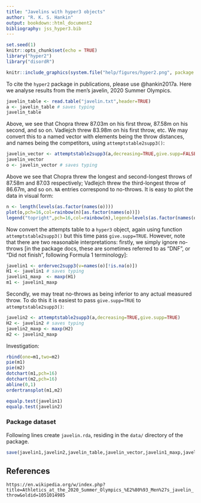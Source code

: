 ```yaml
---
title: "Javelins with hyper3 objects"
author: "R. K. S. Hankin"
output: bookdown::html_document2
bibliography: jss_hyper3.bib
---
```


```r
set.seed(1)
knitr::opts_chunk$set(echo = TRUE)
library("hyper2")
library("disordR")
```

```r
knitr::include_graphics(system.file("help/figures/hyper2.png", package = "hyper2"))
```

To cite the `hyper2` package in publications, please use @hankin2017a.
Here we analyse results from the men's javelin, 2020 Summer Olympics.

```r
javelin_table <- read.table("javelin.txt",header=TRUE)
a <- javelin_table # saves typing
javelin_table
```

Above, we see that Chopra threw 87.03m on his first throw, 87.58m on
his second, and so on.  Vadlejch threw 83.98m on his first throw, etc.
We may convert this to a named vector with elements being the throw
distances, and names being the competitors, using
`attemptstable2supp3()`:

```r
javelin_vector <- attemptstable2supp3(a,decreasing=TRUE,give.supp=FALSE)
javelin_vector
o <- javelin_vector # saves typing
```

Above we see that Chopra threw the longest and second-longest throws
of 87.58m and 87.03 respectively; Vadlejch threw the third-longest
throw of 86.67m, and so on.  `NA` entries correspond to no-throws.  It
is easy to plot the data in visual form:

```r
n <- length(levels(as.factor(names(o))))
plot(o,pch=16,col=rainbow(n)[as.factor(names(o))])
legend("topright",pch=16,col=rainbow(n),legend=levels(as.factor(names(o))))
```

Now convert the attempts table to a `hyper3` object, again using
function `attemptstable2supp3()` but this time pass `give.supp=TRUE`.
However, note that there are two reasonable interpretations: firstly,
we simply ignore no-throws [in the package docs, these are sometimes
referred to as "DNF", or "Did not finish", following Formula 1
terminology]:

```r
javelin1 <- ordervec2supp3(v=names(o)[!is.na(o)])
H1 <- javelin1 # saves typing
javelin1_maxp  <- maxp(H1)
m1 <- javelin1_maxp
```

Secondly, we may treat no-throws as being inferior to any actual
measured throw.  To do this it is easiest to pass `give.supp=TRUE` to
`attemptstable2supp3()`:

```r
javelin2 <- attemptstable2supp3(a,decreasing=TRUE,give.supp=TRUE)
H2 <- javelin2 # saves typing
javelin2_maxp <- maxp(H2)
m2 <- javelin2_maxp
```

Investigation:

```r
rbind(one=m1,two=m2)
pie(m1)
pie(m2)
dotchart(m1,pch=16)
dotchart(m2,pch=16)
abline(0,1)
ordertransplot(m1,m2)
```

```r
equalp.test(javelin1)
equalp.test(javelin2)
```




### Package dataset {-}

Following lines create `javelin.rda`, residing in the `data/`
directory of the package.

```r
save(javelin1,javelin2,javelin_table,javelin_vector,javelin1_maxp,javelin2_maxp,  file="javelin.rda")
```



## References {-}

`https://en.wikipedia.org/w/index.php?title=Athletics_at_the_2020_Summer_Olympics_%E2%80%93_Men%27s_javelin_throw&oldid=1051014985`

